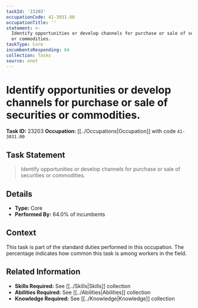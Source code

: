 ```yaml
---
taskId: '23203'
occupationCode: 41-3031.00
occupationTitle: ''
statement: >-
  Identify opportunities or develop channels for purchase or sale of securities
  or commodities.
taskType: Core
incumbentsResponding: 64
collection: Tasks
source: onet
---
```

# Identify opportunities or develop channels for purchase or sale of securities or commodities.

**Task ID:** 23203
**Occupation:** [[../Occupations|Occupation]] with code `41-3031.00`

## Task Statement

> Identify opportunities or develop channels for purchase or sale of securities or commodities.

## Details

- **Type:** Core
- **Performed By:** 64.0% of incumbents

## Context

This task is part of the standard duties performed in this occupation. The percentage indicates how common this task is among workers in the field.

## Related Information

- **Skills Required:** See [[../Skills|Skills]] collection
- **Abilities Required:** See [[../Abilities|Abilities]] collection
- **Knowledge Required:** See [[../Knowledge|Knowledge]] collection
